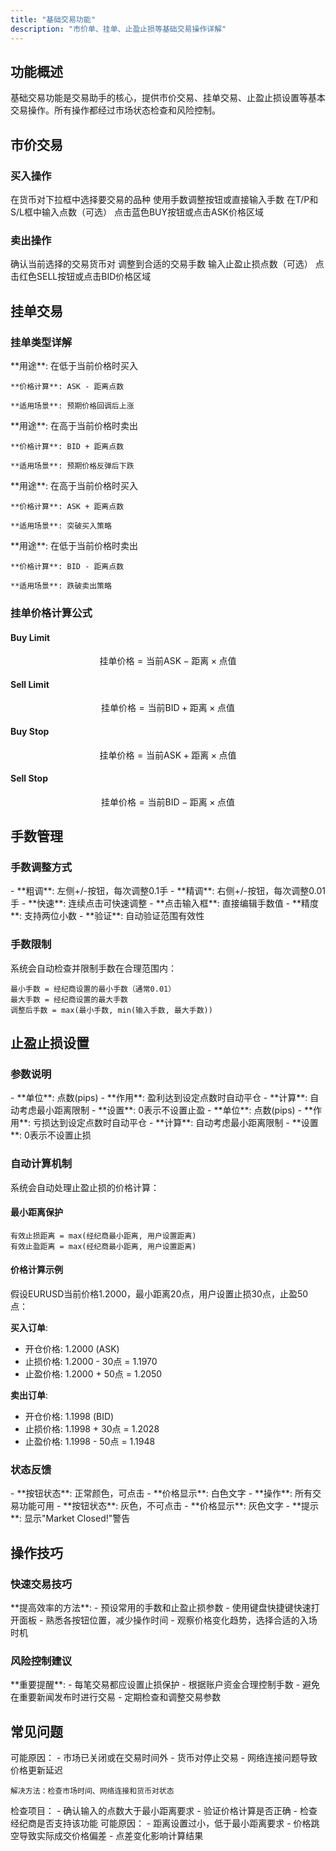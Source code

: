 ```yaml
---
title: "基础交易功能"
description: "市价单、挂单、止盈止损等基础交易操作详解"
---
```


## 功能概述

基础交易功能是交易助手的核心，提供市价交易、挂单交易、止盈止损设置等基本交易操作。所有操作都经过市场状态检查和风险控制。

## 市价交易

### 买入操作

<Steps>
  <Step title="选择货币对">
    在货币对下拉框中选择要交易的品种
  </Step>
  <Step title="设置手数">
    使用手数调整按钮或直接输入手数
  </Step>
  <Step title="设置止盈止损">
    在T/P和S/L框中输入点数（可选）
  </Step>
  <Step title="执行买入">
    点击蓝色BUY按钮或点击ASK价格区域
  </Step>
</Steps>

### 卖出操作

<Steps>
  <Step title="选择货币对">
    确认当前选择的交易货币对
  </Step>
  <Step title="设置手数">
    调整到合适的交易手数
  </Step>
  <Step title="设置止盈止损">
    输入止盈止损点数（可选）
  </Step>
  <Step title="执行卖出">
    点击红色SELL按钮或点击BID价格区域
  </Step>
</Steps>


## 挂单交易

### 挂单类型详解

<CardGroup cols={2}>
  <Card title="Buy Limit（买入限价）" icon="arrow-up">
    **用途**: 在低于当前价格时买入
    
    **价格计算**: ASK - 距离点数
    
    **适用场景**: 预期价格回调后上涨
  </Card>
  
  <Card title="Sell Limit（卖出限价）" icon="arrow-down">
    **用途**: 在高于当前价格时卖出
    
    **价格计算**: BID + 距离点数
    
    **适用场景**: 预期价格反弹后下跌
  </Card>
  
  <Card title="Buy Stop（买入停损）" icon="trending-up">
    **用途**: 在高于当前价格时买入
    
    **价格计算**: ASK + 距离点数
    
    **适用场景**: 突破买入策略
  </Card>
  
  <Card title="Sell Stop（卖出停损）" icon="trending-down">
    **用途**: 在低于当前价格时卖出
    
    **价格计算**: BID - 距离点数
    
    **适用场景**: 跌破卖出策略
  </Card>
</CardGroup>


### 挂单价格计算公式

#### Buy Limit
$$
\text{挂单价格} = \text{当前ASK} - \text{距离} \times \text{点值}
$$

#### Sell Limit  
$$
\text{挂单价格} = \text{当前BID} + \text{距离} \times \text{点值}
$$

#### Buy Stop
$$
\text{挂单价格} = \text{当前ASK} + \text{距离} \times \text{点值}
$$

#### Sell Stop
$$
\text{挂单价格} = \text{当前BID} - \text{距离} \times \text{点值}
$$

## 手数管理

### 手数调整方式

<Accordion title="按钮调整">
- **粗调**: 左侧+/-按钮，每次调整0.1手
- **精调**: 右侧+/-按钮，每次调整0.01手
- **快速**: 连续点击可快速调整
</Accordion>

<Accordion title="直接输入">
- **点击输入框**: 直接编辑手数值
- **精度**: 支持两位小数
- **验证**: 自动验证范围有效性
</Accordion>

### 手数限制

系统会自动检查并限制手数在合理范围内：

```
最小手数 = 经纪商设置的最小手数（通常0.01）
最大手数 = 经纪商设置的最大手数
调整后手数 = max(最小手数, min(输入手数, 最大手数))
```

## 止盈止损设置

### 参数说明

<CardGroup cols={2}>
  <Card title="止盈(T/P)" icon="target">
    - **单位**: 点数(pips)
    - **作用**: 盈利达到设定点数时自动平仓
    - **计算**: 自动考虑最小距离限制
    - **设置**: 0表示不设置止盈
  </Card>
  
  <Card title="止损(S/L)" icon="shield">
    - **单位**: 点数(pips)  
    - **作用**: 亏损达到设定点数时自动平仓
    - **计算**: 自动考虑最小距离限制
    - **设置**: 0表示不设置止损
  </Card>
</CardGroup>

### 自动计算机制

系统会自动处理止盈止损的价格计算：

#### 最小距离保护
```
有效止损距离 = max(经纪商最小距离, 用户设置距离)
有效止盈距离 = max(经纪商最小距离, 用户设置距离)
```

#### 价格计算示例
假设EURUSD当前价格1.2000，最小距离20点，用户设置止损30点，止盈50点：

**买入订单**:
- 开仓价格: 1.2000 (ASK)
- 止损价格: 1.2000 - 30点 = 1.1970
- 止盈价格: 1.2000 + 50点 = 1.2050

**卖出订单**:
- 开仓价格: 1.1998 (BID)  
- 止损价格: 1.1998 + 30点 = 1.2028
- 止盈价格: 1.1998 - 50点 = 1.1948



### 状态反馈

<CardGroup cols={2}>
  <Card title="市场开放" icon="check-circle">
    - **按钮状态**: 正常颜色，可点击
    - **价格显示**: 白色文字
    - **操作**: 所有交易功能可用
  </Card>
  
  <Card title="市场关闭" icon="x-circle">
    - **按钮状态**: 灰色，不可点击
    - **价格显示**: 灰色文字
    - **提示**: 显示"Market Closed!"警告
  </Card>
</CardGroup>

## 操作技巧

### 快速交易技巧

<Tip>
**提高效率的方法**:
- 预设常用的手数和止盈止损参数
- 使用键盘快捷键快速打开面板
- 熟悉各按钮位置，减少操作时间
- 观察价格变化趋势，选择合适的入场时机
</Tip>

### 风险控制建议

<Warning>
**重要提醒**:
- 每笔交易都应设置止损保护
- 根据账户资金合理控制手数
- 避免在重要新闻发布时进行交易
- 定期检查和调整交易参数
</Warning>

## 常见问题

<AccordionGroup>
  <Accordion title="为什么交易按钮变灰了？">
    可能原因：
    - 市场已关闭或在交易时间外
    - 货币对停止交易
    - 网络连接问题导致价格更新延迟
    
    解决方法：检查市场时间、网络连接和货币对状态
  </Accordion>
  
  <Accordion title="止盈止损没有生效？">
    检查项目：
    - 确认输入的点数大于最小距离要求
    - 验证价格计算是否正确
    - 检查经纪商是否支持该功能
  </Accordion>
  
  <Accordion title="挂单价格计算不准确？">
    可能原因：
    - 距离设置过小，低于最小距离要求
    - 价格跳空导致实际成交价格偏差
    - 点差变化影响计算结果
  </Accordion>
</AccordionGroup>

